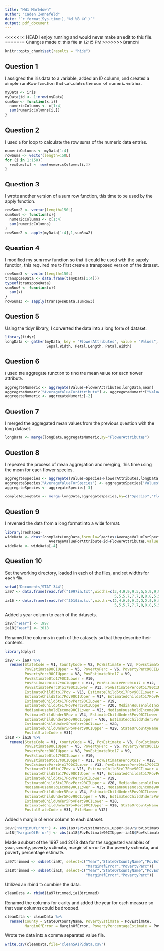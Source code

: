 ```yaml
---
title: "HW1 Markdown"
author: "Caden Zonnefeld"
date: "`r format(Sys.time(),'%d %B %Y')`"
output: pdf_document
---
```


<<<<<<< HEAD
I enjoy running and would never make an edit to this file.
=======
Changes made ot this file at 12:15 PM
>>>>>>> Branch1

```r
knitr::opts_chunk$set(results = "hide")
```
 
## Question 1
I assigned the iris data to a variable, added an ID column, and created a simple sumRow function that calculates the sum of numeric entries.
```r
myData <- iris
myData$id <- 1:nrow(myData)
sumRow <- function(x,i){
  numericColumns <- x[1:4]
  sum(numericColumns[i,])
}
```

## Question 2
I used a for loop to calculate the row sums of the numeric data entries.
```r
numericColumns <- myData[1:4]
rowSums <- vector(length=150L)
for (i in 1:150){
  rowSums[i] <- sum(numericColumns[i,])
}
```

## Question 3
I wrote another version of a sum row function, this time to be used by the apply function.
```r
rowSums2 <- vector(length=150L)
sumRow2 <- function(x){
  numericColumns <- x[1:4]
  sum(numericColumns)
}
rowSums2 <- apply(myData[1:4],1,sumRow2)
```

## Question 4
I modified my sum row function so that it could be used with the sapply function, this required me to first create a transposed version of the dataset.
```r
rowSums3 <- vector(length=150L)
transposeData <- data.frame(t(myData[1:4]))
typeof(transposeData)
sumRow3 <- function(x){
  sum(x)
}
rowSums3 <- sapply(transposeData,sumRow3)
```

## Question 5
Using the tidyr library, I converted the data into a long form of dataset.
```r
library(tidyr)
longData <- gather(myData, key = "FlowerAttributes", value = "Values", Sepal.Length,
                   Sepal.Width, Petal.Length, Petal.Width)
```

## Question 6
I used the aggregate function to find the mean value for each flower attribute.
```r
aggregateNumeric <- aggregate(Values~FlowerAttributes,longData,mean)
aggregateNumeric["AverageValueForAttribute"] <- aggregateNumeric["Values"]
aggregateNumeric <- aggregateNumeric[-2]
```

## Question 7
I merged the aggregated mean values from the previous question with the long dataset.
```r
longData <- merge(longData,aggregateNumeric,by="FlowerAttributes")
```

## Question 8
I repeated the process of mean aggregation and merging, this time using the mean for each flower species.
```r
aggregateSpecies <- aggregate(Values~Species+FlowerAttributes,longData,mean)
aggregateSpecies["AverageValueForSpecies"] <- aggregateSpecies["Values"]
aggregateSpecies <- aggregateSpecies[-3]

completeLongData <- merge(longData,aggregateSpecies,by=c("Species","FlowerAttributes"))
```

## Question 9
I reversed the data from a long format into a wide format.
```r
library(reshape2)
wideData <- dcast(completeLongData,formula=Species+AverageValueForSpecies+
                    AverageValueForAttribute+id~FlowerAttributes,value.var="Values")
wideData <- wideData[-4]
```

## Question 10
Set the working directory, loaded in each of the files, and set widths for each file.
```r
setwd("Documents/STAT 344")
ia97 <- data.frame(read.fwf("1997ia.txt",widths=c(3,4,9,9,9,5,5,5,9,9,9,5,5,5,9,9,9,
                                                  5,5,5,7,7,7,8,8,8,5,5,5,46,3)))
ia18 <- data.frame(read.fwf("2018ia.txt",widths=c(3,4,9,9,9,5,5,5,9,9,9,5,5,5,9,9,9,
                                                  5,5,5,7,7,7,8,8,8,5,5,5,46,3,22)))
```
Added a year column to each of the datasets.
```r
ia97["Year"] <- 1997
ia18["Year"] <- 2018
```
Renamed the columns in each of the datasets so that they describe their contents.
```r
library(dplyr)

ia97 <- ia97 %>%
  rename(StateCode = V1, CountyCode = V2, PovEstimate = V3, PovEstimate90CILower = V4,
         PovEstimate90CIUpper = V5, PovertyPerc = V6, PovertyPerc90CILower = V7,
         PovertyPerc90CIUpper = V8, PovEstimate0to17 = V9,
         PovEstimate0to1790CILower = V10,
         PovEstimate0to1790CIUpper = V11, PovEstimatePerc0to17 = V12,
         PovEstimatePerc0to1790CILower = V13, PovEstimatePerc0to1790CIUpper = V14, 
         EstimateChild5to17Pov = V15, EstimateChild5to17Pov90CILower = V16,
         EstimateChild5to17Pov90CIUpper = V17, EstimatedChild5to17PovPerc = V18,
         EstimatedChild5to17PovPerc90CILower = V19,
         EstimatedChild5to17PovPerc90CIUpper = V20, MedianHouseholdIncome = V21,
         MedianHouseholdIncome90CILower = V22, MedianHouseholdIncome90CIUpper = V23,
         EstimateChildUnder5Pov = V24, EstimateChildUnder5Pov90CILower = V25,
         EstimateChildUnder5Pov90CIUpper = V26, EstimatedChildUnder5PovPerc = V27,
         EstimatedChildUnder5PovPerc90CILower = V28,
         EstimatedChildUnder5PovPerc90CIUpper = V29, StateOrCountyName = V30,
         PostalStateCode = V31)
ia18 <- ia18 %>%
  rename(StateCode = V1, CountyCode = V2, PovEstimate = V3, PovEstimate90CILower = V4,
         PovEstimate90CIUpper = V5, PovertyPerc = V6, PovertyPerc90CILower = V7,
         PovertyPerc90CIUpper = V8, PovEstimate0to17 = V9,
         PovEstimate0to1790CILower = V10,
         PovEstimate0to1790CIUpper = V11, PovEstimatePerc0to17 = V12,
         PovEstimatePerc0to1790CILower = V13, PovEstimatePerc0to1790CIUpper = V14, 
         EstimateChild5to17Pov = V15, EstimateChild5to17Pov90CILower = V16,
         EstimateChild5to17Pov90CIUpper = V17, EstimatedChild5to17PovPerc = V18,
         EstimatedChild5to17PovPerc90CILower = V19,
         EstimatedChild5to17PovPerc90CIUpper = V20, MedianHouseholdIncome = V21,
         MedianHouseholdIncome90CILower = V22, MedianHouseholdIncome90CIUpper = V23,
         EstimateChildUnder5Pov = V24, EstimateChildUnder5Pov90CILower = V25,
         EstimateChildUnder5Pov90CIUpper = V26, EstimatedChildUnder5PovPerc = V27,
         EstimatedChildUnder5PovPerc90CILower = V28,
         EstimatedChildUnder5PovPerc90CIUpper = V29, StateOrCountyName = V30,
         PostalStateCode = V31, FileName = V32)
```
Added a margin of error column to each dataset.
```r
ia97["MarginOfError"] <- abs(ia97$PovEstimate90CIUpper-ia97$PovEstimate)
ia18["MarginOfError"] <- abs(ia18$PovEstimate90CIUpper-ia18$PovEstimate)
```
Made a subset of the 1997 and 2018 data for the suggested variables of year, county, poverty estimate,
margin of error for the poverty estimate, and poverty percentage estimate.
```r
ia97trimmed <- subset(ia97, select=c("Year","StateOrCountyName","PovEstimate",
                                     "MarginOfError","PovertyPerc"))
ia18trimmed <- subset(ia18, select=c("Year","StateOrCountyName","PovEstimate",
                                     "MarginOfError","PovertyPerc"))
```
Utilized an rbind to combine the data.
```r
cleanData <- rbind(ia97trimmed,ia18trimmed)
```
Renamed the columns for clarity and added the year for each measure so that year columns could be dropped.
```r
cleanData <- cleanData %>%
  rename(County = StateOrCountyName, PovertyEstimate = PovEstimate,
         MarginOfError = MarginOfError, PovertyPercentageEstimate = PovertyPerc)
```
Wrote the data into a comma separated value file.
```r
write.csv(cleanData,file="cleanSAIPEdata.csv")
```





